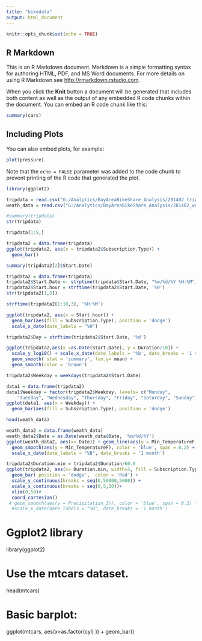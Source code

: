 ```yaml
---
title: "bikedata"
output: html_document
---
```


```r
knitr::opts_chunk$set(echo = TRUE)
```

## R Markdown

This is an R Markdown document. Markdown is a simple formatting syntax for authoring HTML, PDF, and MS Word documents. For more details on using R Markdown see <http://rmarkdown.rstudio.com>.

When you click the **Knit** button a document will be generated that includes both content as well as the output of any embedded R code chunks within the document. You can embed an R code chunk like this:

```r
summary(cars)
```

## Including Plots

You can also embed plots, for example:

```r
plot(pressure)
```

Note that the `echo = FALSE` parameter was added to the code chunk to prevent printing of the R code that generated the plot.
```r
library(ggplot2)
```

```r
tripdata = read.csv("G:/Analytics/BayAreaBikeShare_Analysis/201402_trip_data.csv")
weath_data = read.csv("G:/Analytics/BayAreaBikeShare_Analysis/201402_weather_data.csv")

```
```r
#summary(tripdata)
str(tripdata)
```
```r
tripdata[1:5,]
```

```r
tripdata2 = data.frame(tripdata)
ggplot(tripdata2, aes(x = tripdata2$Subscription.Type)) + 
  geom_bar() 

```

```r
summary(tripdata2[2]$Start.Date)
```


```r
tripdata2 = data.frame(tripdata)
tripdata2$Start.Date <- strptime(tripdata$Start.Date, "%m/%d/%Y %H:%M")
tripdata2$Start.hour = strftime(tripdata2$Start.Date, '%H')
str(tripdata2[1,3])

strftime(tripdata2[1:10,3], '%H:%M')
```

```r
ggplot(tripdata2, aes(x = Start.hour)) + 
  geom_bar(aes(fill = Subscription.Type), position = 'dodge') 
  scale_x_date(date_labels = "%H")
```
```r
tripdata2$Day = strftime(tripdata2$Start.Date, '%d')

```
```r
ggplot(tripdata2,aes(x =as.Date(Start.Date), y = Duration/10)) +
  scale_y_log10() + scale_x_date(date_labels = '%b', date_breaks = '1 month') +
  geom_smooth( stat = 'summary', fun.y= mean) +
  geom_smooth(color = 'brown')
```

```r
tripdata2$Weekday = weekdays(tripdata2$Start.Date)
```
```r
data1 = data.frame(tripdata2)
data1$Weekday = factor(tripdata2$Weekday, levels= c("Monday", 
    "Tuesday", "Wednesday", "Thursday", "Friday", "Saturday", "Sunday"))
ggplot(data1, aes(x = Weekday)) + 
  geom_bar(aes(fill = Subscription.Type), position = 'dodge') 
```

```r
head(weath_data)
```

```r
weath_data2 = data.frame(weath_data)
weath_data2$Date = as.Date(weath_data$Date, '%m/%d/%Y')
ggplot(weath_data2, aes(x= Date)) + geom_line(aes(y = Min_TemperatureF)) +
  geom_smooth(aes(y = Min_TemperatureF), color = 'blue', span = 0.2) +
  scale_x_date(date_labels = "%B", date_breaks = '1 month')
```
```r
tripdata2$Duration.min = tripdata2$Duration/60.0
ggplot(tripdata2, aes(x= Duration.min, width=5, fill = Subscription.Type)) + 
  geom_bar( position = 'dodge',  color = 'Red') +
  scale_y_continuous(breaks = seq(0,50000,5000)) +
  scale_x_continuous(breaks = seq(0,5,50))+
  xlim(0,50)#
  coord_cartesian()
 # geom_smooth(aes(y = Precipitation_In), color = 'blue', span = 0.2) +
  #scale_x_date(date_labels = "%B", date_breaks = '1 month')
```


# Ggplot2 library
library(ggplot2)

# Use the mtcars dataset.
head(mtcars)

# Basic barplot:
ggplot(mtcars, aes(x=as.factor(cyl) )) + geom_bar()
